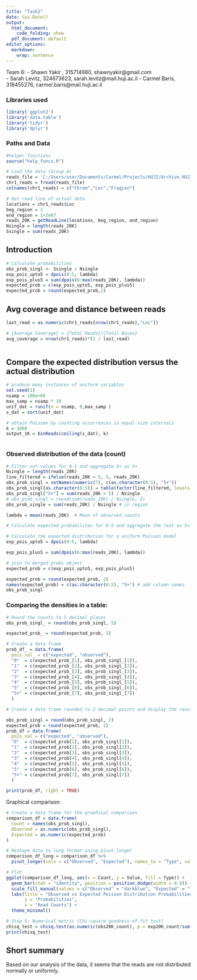 ```yaml
---
title: "Task2"
date: Sys.Date()
output:
  html_document:
    code_folding: show
  pdf_document: default
editor_options:
  markdown:
    wrap: sentence
---
```


Team 6:
 - Shawn Yakir , 315714980, shawnyakir@gmail.com  
 - Sarah Levitz, 324673623, sarah.levitz@mail.huji.ac.il
 - Carmel Baris, 318455276, carmel.baris@mail.huji.ac.il


### Libraries used

```r
library('ggplot2')
library('data.table')
library('tidyr')
library('dplyr')
```


### Paths and Data


```r

#helper functions
source("help_funcs.R")

# Load the data (Group A)
reads_file = 'C:/Users/user/Documents/Carmel/Projects/HUJI/Archive_HUJI/data-analysis-genomics/data/TCGA-13-0723-01A_lib2_all_chr1.forward'
chr1_reads = fread(reads_file) 
colnames(chr1_reads) = c("Chrom","Loc","FragLen")

# Get read line of actual data
locations = chr1_reads$Loc
beg_region = 1
end_region = 1+2e07
reads_20K = getReadLine(locations, beg_region, end_region)
Nsingle = length(reads_20K)
Ssingle = sum(reads_20K)
```


## Introduction 

```r
# Calculate probabilities
obs_prob_singl <- Ssingle / Nsingle
exp_pois_upto5 = dpois(0:5, lambda)
exp_pois_plus5 = sum(dpois(6:max(reads_20K), lambda))
expected_prob = c(exp_pois_upto5, exp_pois_plus5)
expected_prob = round(expected_prob,2)

```


## Avg coverage and distance between reads
```r
last_read = as.numeric(chr1_reads[nrow(chr1_reads),"Loc"])

# {Average Coverage} = {Total Reads}/{Total Bases}
avg_coverage = nrow(chr1_reads)*(1 / last_read)



```

## Compare the expected distribution versus the actual distribution

```r
# produce many instances of uniform variables
set.seed(1)
nsamp = 100e+06
max_samp = nsamp * 10
unif_dat = runif(n = nsamp, 0,max_samp )
s_dat = sort(unif_dat)

# obtain Poisson by counting occurrences in equal-size intervals 
k = 1000
output_1K = binReads(ceiling(s_dat), k)

```

```r

```


### Observed distribution of the data (count)
```r

# Filter out values for 0-5 and aggregate 5+ as 5+
Nsingle = length(reads_20K)
line_filtered = ifelse(reads_20K > 5, 5, reads_20K)
obs_prob_singl = setNames(numeric(7), c(as.character(0:5), "5+"))
obs_prob_singl[as.character(0:5)] = table(factor(line_filtered, levels = 0:5))
obs_prob_singl["5+"] = sum(reads_20K > 5) / Nsingle
# obs_prob_singl = round(sum(reads_20K) / Nsingle, 2)
obs_prob_single = sum(reads_20K) / Nsingle # in region

lambda = mean(reads_20K)  # Mean of observed counts

# Calculate expected probabilites for 0-5 and aggregate the rest as 5+

# Calculate the expected distribution for a uniform Poisson model
exp_pois_upto5 = dpois(0:5, lambda)

exp_pois_plus5 = sum(dpois(6:max(reads_20K), lambda))

# join to merged probs object
expected_prob = c(exp_pois_upto5, exp_pois_plus5)

expected_prob = round(expected_prob, 2) 
names(expected_prob) = c(as.character(0:5), "5+") # add column names
obs_prob_singl
```



### Comparing the densities in a table:
```r


# Round the counts to 5 decimal places
obs_prob_singl_ = round(obs_prob_singl, 5)

expected_prob_ = round(expected_prob, 5)

# Create a data frame
prob_df_ = data.frame(
  pois_val_ = c("expected", "observed"),
  "0"  = c(expected_prob_[1], obs_prob_singl_[1]),
  "1"  = c(expected_prob_[2], obs_prob_singl_[2]),
  "2"  = c(expected_prob_[3], obs_prob_singl_[3]),
  "3"  = c(expected_prob_[4], obs_prob_singl_[4]),
  "4"  = c(expected_prob_[5], obs_prob_singl_[5]),
  "5"  = c(expected_prob_[6], obs_prob_singl_[6]),
  "5+" = c(expected_prob_[7], obs_prob_singl_[7])
  )

# Create a data frame rounded to 2 decimal points and display the result

obs_prob_singl = round(obs_prob_singl, 2)
expected_prob = round(expected_prob, 2)
prob_df = data.frame(
  pois_val = c("expected", "observed"),
  "0"  = c(expected_prob[1], obs_prob_singl[1]),
  "1"  = c(expected_prob[2], obs_prob_singl[2]),
  "2"  = c(expected_prob[3], obs_prob_singl[3]),
  "3"  = c(expected_prob[4], obs_prob_singl[4]),
  "4"  = c(expected_prob[5], obs_prob_singl[5]),
  "5"  = c(expected_prob[6], obs_prob_singl[6]),
  "5+" = c(expected_prob[7], obs_prob_singl[7])
  )

print(prob_df, right = TRUE)


```


Graphical comparison:
```r
# Create a data frame for the graphical comparison
comparison_df = data.frame(
  Count = names(obs_prob_singl),
  Observed = as.numeric(obs_prob_singl),
  Expected = as.numeric(expected_prob)
)

# Reshape data to long format using pivot_longer
comparison_df_long = comparison_df %>%
  pivot_longer(cols = c("Observed", "Expected"), names_to = "Type", values_to = "Value")

# Plot
ggplot(comparison_df_long, aes(x = Count, y = Value, fill = Type)) +
  geom_bar(stat = "identity", position = position_dodge(width = 0.9)) +
  scale_fill_manual(values = c("Observed" = "darkblue", "Expected" = "lightblue")) +
  labs(title = "Observed vs Expected Poisson Distribution Probabilities",
       y = "Probabilities",
       x = "Read Counts") +
  theme_minimal()


```




```r
# Step 5: Numerical metric (Chi-square goodness-of-fit test)
chisq_test = chisq.test(as.numeric(obs20K_count), p = exp20K_count/sum(exp20K_count))
print(chisq_test)

```




## Short summary

Based on our analysis of the data, it seems that the reads are not distributed normally or uniformly.

